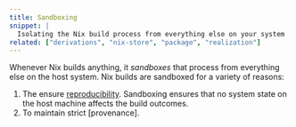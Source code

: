 ```yaml
---
title: Sandboxing
snippet: |
  Isolating the Nix build process from everything else on your system
related: ["derivations", "nix-store", "package", "realization"]
---
```


Whenever Nix builds anything, it *sandboxes* that process from everything else on the host system.
Nix builds are sandboxed for a variety of reasons:

1. The ensure [reproducibility].
  Sandboxing ensures that no system state on the host machine affects the build outcomes.
1. To maintain strict [provenance].

[reproducibility]: /concepts/reproducibility
